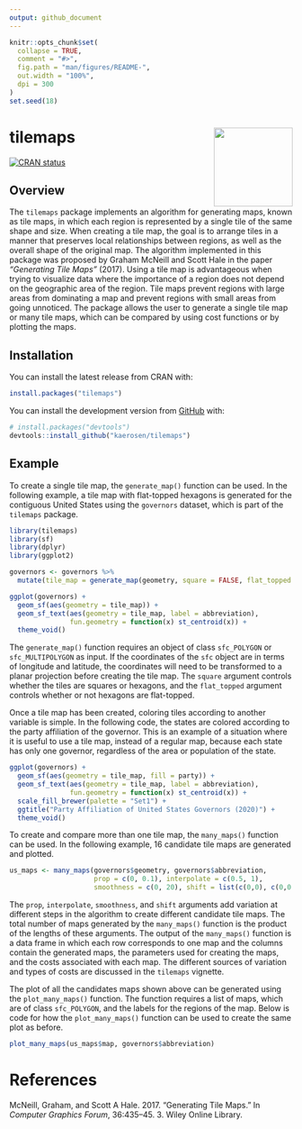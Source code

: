 ```yaml
---
output: github_document
---
```


<!-- README.md is generated from README.Rmd. Please edit that file -->

```r
knitr::opts_chunk$set(
  collapse = TRUE,
  comment = "#>",
  fig.path = "man/figures/README-",
  out.width = "100%",
  dpi = 300
)
set.seed(18)
```

# tilemaps <img src="man/figures/logo.png" align="right" width="140" />

<!-- badges: start -->
[![CRAN status](https://www.r-pkg.org/badges/version/tilemaps)](https://CRAN.R-project.org/package=tilemaps)
<!-- badges: end -->

## Overview

The `tilemaps` package implements an algorithm for generating maps, known as tile maps, in which each region is represented by a single tile of the same shape and size. When creating a tile map, the goal is to arrange tiles in a manner that preserves local relationships between regions, as well as the overall shape of the original map. The algorithm implemented in this package was proposed by Graham McNeill and Scott Hale in the paper *"Generating Tile Maps"* (2017). Using a tile map is advantageous when trying to visualize data where the importance of a region does not depend on the geographic area of the region. Tile maps prevent regions with large areas from dominating a map and prevent regions with small areas from going unnoticed. The package allows the user to generate a single tile map or many tile maps, which can be compared by using cost functions or by plotting the maps.

## Installation

You can install the latest release from CRAN with:

``` r
install.packages("tilemaps")
```

You can install the development version from [GitHub](https://github.com/) with:

``` r
# install.packages("devtools")
devtools::install_github("kaerosen/tilemaps")
```

## Example

To create a single tile map, the `generate_map()` function can be used. In the following example, a tile map with flat-topped hexagons is generated for the contiguous United States using the `governors` dataset, which is part of the `tilemaps` package. 

```r
library(tilemaps)
library(sf)
library(dplyr)
library(ggplot2)

governors <- governors %>%
  mutate(tile_map = generate_map(geometry, square = FALSE, flat_topped = TRUE))

ggplot(governors) +
  geom_sf(aes(geometry = tile_map)) +
  geom_sf_text(aes(geometry = tile_map, label = abbreviation),
               fun.geometry = function(x) st_centroid(x)) +
  theme_void()
```

The `generate_map()` function requires an object of class `sfc_POLYGON` or `sfc_MULTIPOLYGON` as input. If the coordinates of the `sfc` object are in terms of longitude and latitude, the coordinates will need to be transformed to a planar projection before creating the tile map. The `square` argument controls whether the tiles are squares or hexagons, and the `flat_topped` argument controls whether or not hexagons are flat-topped. 

Once a tile map has been created, coloring tiles according to another variable is simple. In the following code, the states are colored according to the party affiliation of the governor. This is an example of a situation where it is useful to use a tile map, instead of a regular map, because each state has only one governor, regardless of the area or population of the state.

```r
ggplot(governors) +
  geom_sf(aes(geometry = tile_map, fill = party)) +
  geom_sf_text(aes(geometry = tile_map, label = abbreviation),
               fun.geometry = function(x) st_centroid(x)) +
  scale_fill_brewer(palette = "Set1") +
  ggtitle("Party Affiliation of United States Governors (2020)") +
  theme_void()
```

To create and compare more than one tile map, the `many_maps()` function can be used. In the following example, 16 candidate tile maps are generated and plotted.

```r
us_maps <- many_maps(governors$geometry, governors$abbreviation,
                     prop = c(0, 0.1), interpolate = c(0.5, 1),
                     smoothness = c(0, 20), shift = list(c(0,0), c(0,0.5)))
```

The `prop`, `interpolate`, `smoothness`, and `shift` arguments add variation at different steps in the algorithm to create different candidate tile maps. The total number of maps generated by the `many_maps()` function is the product of the lengths of these arguments. The output of the `many_maps()` function is a data frame in which each row corresponds to one map and the columns contain the generated maps, the parameters used for creating the maps, and the costs associated with each map. The different sources of variation and types of costs are discussed in the `tilemaps` vignette.

The plot of all the candidates maps shown above can be generated using the `plot_many_maps()` function. The  function requires a list of maps, which are of class `sfc_POLYGON`, and the labels for the regions of the map. Below is code for how the `plot_many_maps()` function can be used to create the same plot as before.

```r
plot_many_maps(us_maps$map, governors$abbreviation)
```

# References

McNeill, Graham, and Scott A Hale. 2017. “Generating Tile Maps.” In *Computer Graphics Forum*, 36:435–45. 3. Wiley Online Library.
